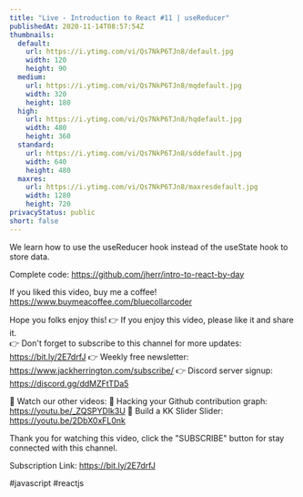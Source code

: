 ```yaml
---
title: "Live - Introduction to React #11 | useReducer"
publishedAt: 2020-11-14T08:57:54Z
thumbnails:
  default:
    url: https://i.ytimg.com/vi/Qs7NkP6TJn8/default.jpg
    width: 120
    height: 90
  medium:
    url: https://i.ytimg.com/vi/Qs7NkP6TJn8/mqdefault.jpg
    width: 320
    height: 180
  high:
    url: https://i.ytimg.com/vi/Qs7NkP6TJn8/hqdefault.jpg
    width: 480
    height: 360
  standard:
    url: https://i.ytimg.com/vi/Qs7NkP6TJn8/sddefault.jpg
    width: 640
    height: 480
  maxres:
    url: https://i.ytimg.com/vi/Qs7NkP6TJn8/maxresdefault.jpg
    width: 1280
    height: 720
privacyStatus: public
short: false
---
```

  
  We learn how to use the useReducer hook instead of the useState hook to store data.

Complete code: https://github.com/jherr/intro-to-react-by-day

If you liked this video, buy me a coffee! https://www.buymeacoffee.com/bluecollarcoder

Hope you folks enjoy this!
👉 If you enjoy this video, please like it and share it.    
👉 Don't forget to subscribe to this channel for more updates: https://bit.ly/2E7drfJ
👉 Weekly free newsletter: https://www.jackherrington.com/subscribe/
👉 Discord server signup: https://discord.gg/ddMZFtTDa5

💢 Watch our other videos:
💟 Hacking your Github contribution graph: https://youtu.be/_ZQSPYDlk3U
💟 Build a KK Slider Slider: https://youtu.be/2DbX0xFL0nk

Thank you for watching this video, click the "SUBSCRIBE" button for stay connected with this channel. 

Subscription Link:  https://bit.ly/2E7drfJ

#javascript #reactjs
  